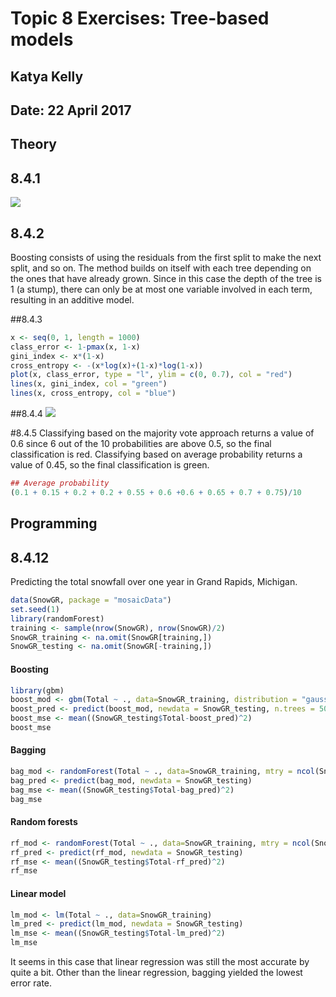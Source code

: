 # Topic 8 Exercises: Tree-based models

## Katya Kelly
## Date: 22 April 2017

## Theory
## 8.4.1
![](8.4.1.jpg)

## 8.4.2
Boosting consists of using the residuals from the first split to make the next split, and so on. The method builds on itself with each tree depending on the ones that have already grown. Since in this case the depth of the tree is 1 (a stump), there can only be at most one variable involved in each term, resulting in an additive model.

##8.4.3
```r
x <- seq(0, 1, length = 1000)
class_error <- 1-pmax(x, 1-x)
gini_index <- x*(1-x)
cross_entropy <- -(x*log(x)+(1-x)*log(1-x))
plot(x, class_error, type = "l", ylim = c(0, 0.7), col = "red")
lines(x, gini_index, col = "green")
lines(x, cross_entropy, col = "blue")
```

##8.4.4
![](8.4.4.jpg)

#8.4.5
Classifying based on the majority vote approach returns a value of 0.6 since 6 out of the 10 probabilities are above 0.5, so the final classification is red. Classifying based on average probability returns a value of 0.45, so the final classification is green.

```r
## Average probability
(0.1 + 0.15 + 0.2 + 0.2 + 0.55 + 0.6 +0.6 + 0.65 + 0.7 + 0.75)/10
```

## Programming
## 8.4.12
Predicting the total snowfall over one year in Grand Rapids, Michigan.
```r
data(SnowGR, package = "mosaicData")
set.seed(1)
library(randomForest)
training <- sample(nrow(SnowGR), nrow(SnowGR)/2)
SnowGR_training <- na.omit(SnowGR[training,])
SnowGR_testing <- na.omit(SnowGR[-training,])
```

#### Boosting
```r
library(gbm)
boost_mod <- gbm(Total ~ ., data=SnowGR_training, distribution = "gaussian", n.trees = 500)
boost_pred <- predict(boost_mod, newdata = SnowGR_testing, n.trees = 500)
boost_mse <- mean((SnowGR_testing$Total-boost_pred)^2)
boost_mse
```

#### Bagging
```r
bag_mod <- randomForest(Total ~ ., data=SnowGR_training, mtry = ncol(SnowGR)-1, importance=TRUE)
bag_pred <- predict(bag_mod, newdata = SnowGR_testing)
bag_mse <- mean((SnowGR_testing$Total-bag_pred)^2)
bag_mse
```

#### Random forests
```r
rf_mod <- randomForest(Total ~ ., data=SnowGR_training, mtry = ncol(SnowGR)/3, importance = TRUE)
rf_pred <- predict(rf_mod, newdata = SnowGR_testing)
rf_mse <- mean((SnowGR_testing$Total-rf_pred)^2)
rf_mse
```

#### Linear model
```r
lm_mod <- lm(Total ~ ., data=SnowGR_training)
lm_pred <- predict(lm_mod, newdata = SnowGR_testing)
lm_mse <- mean((SnowGR_testing$Total-lm_pred)^2)
lm_mse
```

It seems in this case that linear regression was still the most accurate by quite a bit. Other than the linear regression, bagging yielded the lowest error rate.















